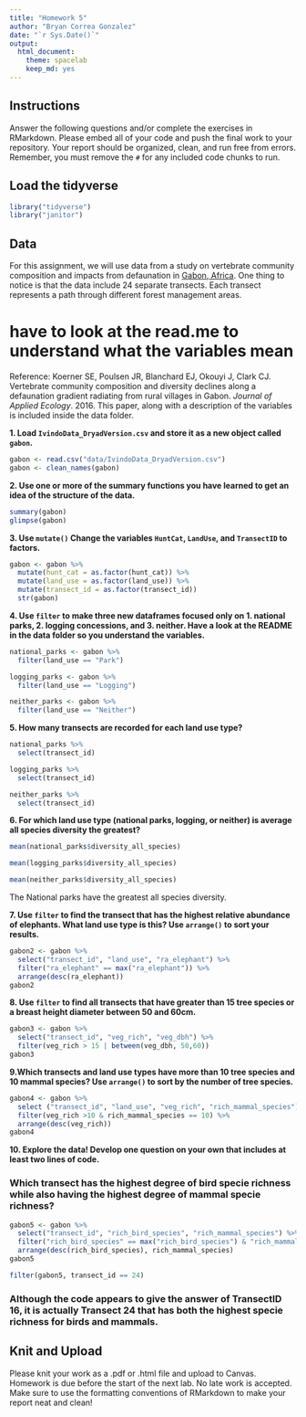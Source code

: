 ```yaml
---
title: "Homework 5"
author: "Bryan Correa Gonzalez"
date: "`r Sys.Date()`"
output:
  html_document: 
    theme: spacelab
    keep_md: yes
---
```


## Instructions
Answer the following questions and/or complete the exercises in RMarkdown. Please embed all of your code and push the final work to your repository. Your report should be organized, clean, and run free from errors. Remember, you must remove the `#` for any included code chunks to run.  

## Load the tidyverse
```r
library("tidyverse")
library("janitor")
```

## Data 
For this assignment, we will use data from a study on vertebrate community composition and impacts from defaunation in [Gabon, Africa](https://en.wikipedia.org/wiki/Gabon). One thing to notice is that the data include 24 separate transects. Each transect represents a path through different forest management areas.

# have to look at the read.me to understand what the variables mean

Reference: Koerner SE, Poulsen JR, Blanchard EJ, Okouyi J, Clark CJ. Vertebrate community composition and diversity declines along a defaunation gradient radiating from rural villages in Gabon. _Journal of Applied Ecology_. 2016. This paper, along with a description of the variables is included inside the data folder.   

**1. Load `IvindoData_DryadVersion.csv` and store it as a new object called `gabon`.**
```r
gabon <- read.csv("data/IvindoData_DryadVersion.csv")
gabon <- clean_names(gabon)
```

**2. Use one or more of the summary functions you have learned to get an idea of the structure of the data.**  
```r
summary(gabon)
glimpse(gabon)
```
  
**3. Use `mutate()` Change the variables `HuntCat`, `LandUse`, and `TransectID` to factors.**
```r
gabon <- gabon %>% 
  mutate(hunt_cat = as.factor(hunt_cat)) %>% 
  mutate(land_use = as.factor(land_use)) %>% 
  mutate(transect_id = as.factor(transect_id)) 
  str(gabon)
```

**4. Use `filter` to make three new dataframes focused only on 1. national parks, 2. logging concessions, and 3. neither. Have a look at the README in the data folder so you understand the variables.**
```r
national_parks <- gabon %>% 
  filter(land_use == "Park")
```

```r
logging_parks <- gabon %>% 
  filter(land_use == "Logging")
```

```r
neither_parks <- gabon %>% 
  filter(land_use == "Neither")
```

**5. How many transects are recorded for each land use type?**
```r
national_parks %>% 
  select(transect_id)
```
```r
logging_parks %>% 
  select(transect_id)
```
```r
neither_parks %>% 
  select(transect_id)
```


**6. For which land use type (national parks, logging, or neither) is average all species diversity the greatest?**

```r
mean(national_parks$diversity_all_species)
```
```r
mean(logging_parks$diversity_all_species)
```

```r
mean(neither_parks$diversity_all_species)
```
The National parks have the greatest all species diversity.

**7. Use `filter` to find the transect that has the highest relative abundance of elephants. What land use type is this? Use `arrange()` to sort your results.** 
```r
gabon2 <- gabon %>% 
  select("transect_id", "land_use", "ra_elephant") %>%
  filter("ra_elephant" == max("ra_elephant")) %>% 
  arrange(desc(ra_elephant))
gabon2
```
**8. Use `filter` to find all transects that have greater than 15 tree species or a breast height diameter between 50 and 60cm.  **
```r
gabon3 <- gabon %>% 
  select("transect_id", "veg_rich", "veg_dbh") %>% 
  filter(veg_rich > 15 | between(veg_dbh, 50,60))
gabon3
```

**9.Which transects and land use types have more than 10 tree species and 10 mammal species? Use `arrange()` to sort by the number of tree species.**
```r
gabon4 <- gabon %>% 
  select ("transect_id", "land_use", "veg_rich", "rich_mammal_species") %>% 
  filter(veg_rich >10 & rich_mammal_species == 10) %>% 
  arrange(desc(veg_rich))
gabon4
```

**10. Explore the data! Develop one question on your own that includes at least two lines of code. **

###  Which transect has the highest degree of bird specie richness while also having the highest degree of mammal specie richness?
```r

gabon5 <- gabon %>% 
  select("transect_id", "rich_bird_species", "rich_mammal_species") %>% 
  filter("rich_bird_species" == max("rich_bird_species") & "rich_mammal_species" ==max("rich_mammal_species")) %>% 
  arrange(desc(rich_bird_species), rich_mammal_species)
gabon5
```
```r
filter(gabon5, transect_id == 24)
```

### Although the code appears to give the answer of TransectID 16, it is actually Transect 24 that has both the highest specie richness for birds and mammals. 

## Knit and Upload
Please knit your work as a .pdf or .html file and upload to Canvas. Homework is due before the start of the next lab. No late work is accepted. Make sure to use the formatting conventions of RMarkdown to make your report neat and clean!  
